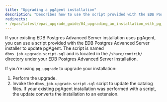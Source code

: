 ```yaml
---
title: "Upgrading a pgAgent installation"
description: "Describes how to use the script provided with the EDB Postgres Advanced Server installer to update pgAgent"
redirects:
- /epas/latest/epas_upgrade_guide/04_upgrading_an_installation_with_pg_upgrade/04_upgrading_a_pgAgent_installation/
---
```


If your existing EDB Postgres Advanced Server installation uses pgAgent, you can use a script provided with the EDB Postgres Advanced Server installer to update pgAgent. The script is named `dbms_job.upgrade.script.sql` and is located in the `/share/contrib/` directory under your EDB Postgres Advanced Server installation.

If you're using `pg_upgrade` to upgrade your installation:

1.  Perform the upgrade.
2.  Invoke the `dbms_job.upgrade.script.sql` script to update the catalog files. If your existing pgAgent installation was performed with a script, the update converts the installation to an extension.
